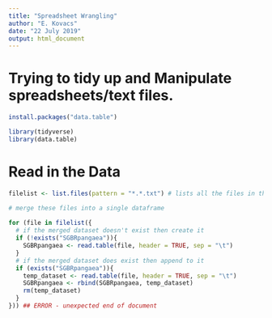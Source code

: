 ```yaml
---
title: "Spreadsheet Wrangling"
author: "E. Kovacs"
date: "22 July 2019"
output: html_document
---
```


# Trying to tidy up and Manipulate spreadsheets/text files.

```r
install.packages("data.table")

library(tidyverse)
library(data.table)

```

# Read in the Data 

```r

filelist <- list.files(pattern = "*.*.txt") # lists all the files in the directory

# merge these files into a single dataframe
 
for (file in filelist({
  # if the merged dataset doesn't exist then create it
  if (!exists("SGBRpangaea")){
    SGBRpangaea <- read.table(file, header = TRUE, sep = "\t")
  }
  # if the merged dataset does exist then append to it
  if (exists("SGBRpangaea")){
    temp_dataset <- read.table(file, header = TRUE, sep = "\t")
    SGBRpangaea <- rbind(SGBRpangaea, temp_dataset)
    rm(temp_dataset)
  }
})) ## ERROR - unexpected end of document



```

